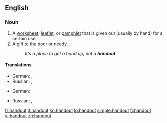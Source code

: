 {{also|hand out}}
==English==

===Noun===
{{en-noun}}

# A [[worksheet]], [[leaflet]], or [[pamphlet]] that is given out (usually by hand) for a certain use.
# A gift to the poor or needy.
#: ''It's a place to get a hand up, not a '''handout'''.''

====Translations====
{{trans-top|a worksheet, leaflet or pamphlet given out for a certain use}}
* German: {{t|de|Flugblatt|n}},  {{t+|de|Zettel|m}}
* Russian: {{t|ru|раздаточный материал|m|tr=razdátočnyj materiál}}, {{t|ru|хэндаут|m|tr=xendáut}} {{qualifier|colloquial}},  {{t+|ru|памфлет|m|tr=pamflét}}
{{trans-mid}}
{{trans-bottom}}

{{trans-top|a gift to the poor or needy}}
* German: {{t+|de|Almosen|n}}
{{trans-mid}}
* Russian: {{t|ru|милостыня|f|tr=mílostynja}},  {{t|ru|подаяние|n|tr=podajánije}}
{{trans-bottom}}

[[fr:handout]]
[[it:handout]]
[[kn:handout]]
[[lo:handout]]
[[simple:handout]]
[[fi:handout]]
[[vi:handout]]
[[zh:handout]]
